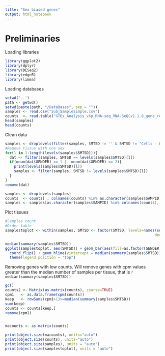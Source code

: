 ```yaml
---
title: "Sex biased genes"
output: html_notebook
---
```


# Preliminaries 

Loading libraries

```r
library(ggplot2)
library(dplyr)
library(DESeq2)
library(edgeR)
library(limma)
```

Loading databases

```r
setwd('..')
path <- getwd()
setwd(paste(path, "/DataBases", sep = ""))
samples <- read.csv("SubjSampleSimple.csv")
counts  <- read.table("GTEx_Analysis_v6p_RNA-seq_RNA-SeQCv1.1.8_gene_reads.gct", skip=2, header=T, row.names=1)
head(samples)
head(counts)
```

Clean data

```r
samples <- droplevels(filter(samples, SMTSD != '' & SMTSD != "Cells - Leukemia cell line (CML)"))
#Remove tissue with one sex
for(l in 1:length(levels(samples$SMTSD))){
  dat <- filter(samples, SMTSD == levels(samples$SMTSD)[l])
  if(mean(dat$GENDER) == 1 |  mean(dat$GENDER) == 2){
    print(levels(samples$SMTSD)[l])
    samples <- filter(samples, SMTSD != levels(samples$SMTSD)[l])
  }
}
remove(dat)

samples <- droplevels(samples)
counts  <- counts[ , colnames(counts) %in% as.character(samples$SAMPID)]
samples <- samples[as.character(samples$SAMPID) %in% colnames(counts), ]
```

Plot tissues

```r
#Samples count
#Order table
samplestoplot <- within(samples, SMTSD <- factor(SMTSD, levels=names(sort(table(SMTSD), 
                                                                    decreasing=TRUE))))

median(summary(samples$SMTSD))
ggplot(samplestoplot, aes(SMTSD)) + geom_bar(aes(fill=as.factor(GENDER)), position = position_stack(reverse = TRUE)) + 
  coord_flip() + geom_hline(yintercept = median(summary(samples$SMTSD))) + 
  theme(legend.position = "top")

```

Removing genes with low counts. Will remove genes with cpm values greater than the median number of samples per tissue, that is `r median(summary(samples$SMTSD))`

```r
gc()
counts2 <- Matrix(as.matrix(counts), sparse=TRUE)
cpm1   <- as.data.frame(cpm(counts))
keep   <- rowSums(cpm1>1)>=median(summary(samples$SMTSD))
sum(keep)
counts <- counts[keep,]
remove(cpm1)
```
```r

```


```r
macounts <- as.matrix(counts)
```



```r
print(object.size(macounts), units="auto")
print(object.size(counts), units="auto")
print(object.size(samples), units = "auto")
print(object.size(samplestoplot), units = "auto")
```

